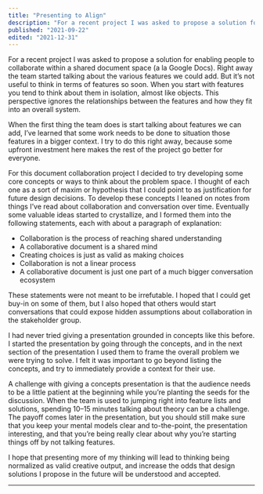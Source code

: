 ```yaml
---
title: "Presenting to Align"
description: "For a recent project I was asked to propose a solution for enabling people to collaborate within a shared document space (a la Google Docs). Right away the team started talking about the various features we could add. But it’s not useful to think in terms of features so soon."
published: "2021-09-22"
edited: "2021-12-31"
---
```


For a recent project I was asked to propose a solution for enabling people to collaborate within a shared document space (a la Google Docs). Right away the team started talking about the various features we could add. But it’s not useful to think in terms of features so soon. When you start with features you tend to think about them in isolation, almost like objects. This perspective ignores the relationships between the features and how they fit into an overall system.

When the first thing the team does is start talking about features we can add, I’ve learned that some work needs to be done to situation those features in a bigger context. I try to do this right away, because some upfront investment here makes the rest of the project go better for everyone.

For this document collaboration project I decided to try developing some core concepts or ways to think about the problem space. I thought of each one as a sort of maxim or hypothesis that I could point to as justification for future design decisions. To develop these concepts I leaned on notes from things I’ve read about collaboration and conversation over time. Eventually some valuable ideas started to crystallize, and I formed them into the following statements, each with about a paragraph of explanation:

- Collaboration is the process of reaching shared understanding
- A collaborative document is a shared mind
- Creating choices is just as valid as making choices
- Collaboration is not a linear process
- A collaborative document is just one part of a much bigger conversation ecosystem

These statements were not meant to be irrefutable. I hoped that I could get buy-in on some of them, but I also hoped that others would start conversations that could expose hidden assumptions about collaboration in the stakeholder group.

I had never tried giving a presentation grounded in concepts like this before. I started the presentation by going through the concepts, and in the next section of the presentation I used them to frame the overall problem we were trying to solve. I felt it was important to go beyond listing the concepts, and try to immediately provide a context for their use.

A challenge with giving a concepts presentation is that the audience needs to be a little patient at the beginning while you’re planting the seeds for the discussion. When the team is used to jumping right into feature lists and solutions, spending 10–15 minutes talking about theory can be a challenge. The payoff comes later in the presentation, but you should still make sure that you keep your mental models clear and to-the-point, the presentation interesting, and that you’re being really clear about why you’re starting things off by not talking features.

I hope that presenting more of my thinking will lead to thinking being normalized as valid creative output, and increase the odds that design solutions I propose in the future will be understood and accepted.

---
